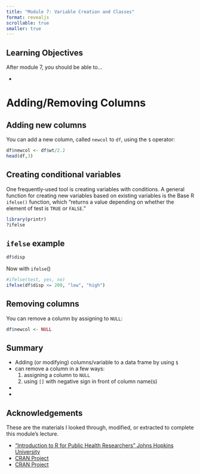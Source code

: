 ```yaml
---
title: "Module 7: Variable Creation and Classes"
format: revealjs
scrollable: true
smaller: true
---
```


## Learning Objectives

After module 7, you should be able to...

-   


# Adding/Removing Columns

## Adding new columns

You can add a new column, called `newcol` to `df`, using the `$` operator:
```r
df$newcol <- df$wt/2.2
head(df,3)
```

## Creating conditional variables

One frequently-used tool is creating variables with conditions. A general function for creating new variables based on existing variables is the Base R `ifelse()` function, which "returns a value depending on whether the element of test is `TRUE` or `FALSE`."

```r
library(printr)
?ifelse
```


## `ifelse` example

```r
df$disp
```

Now with `ifelse`()
```r
#ifelse(test, yes, no)
ifelse(df$disp <= 200, "low", "high")
```


## Removing columns

You can remove a column by assigning to `NULL`:
```r
df$newcol <- NULL
```





## Summary

- Adding (or modifying) columns/variable to a data frame by using `$` 
- can remove a column in a few ways:  
    1. assigning a column to `NULL`  
    2. using `[]` with negative sign in front of column name(s)  
-   
-   


## Acknowledgements

These are the materials I looked through, modified, or extracted to complete this module's lecture.

-   ["Introduction to R for Public Health Researchers" Johns Hopkins University](https://jhudatascience.org/intro_to_r/)
-   [CRAN Project](https://cran.r-project.org/doc/manuals/R-lang.html#Indexing)
-   [CRAN Project](https://cran.r-project.org/web/packages/extraoperators/vignettes/logicals-vignette.html)

